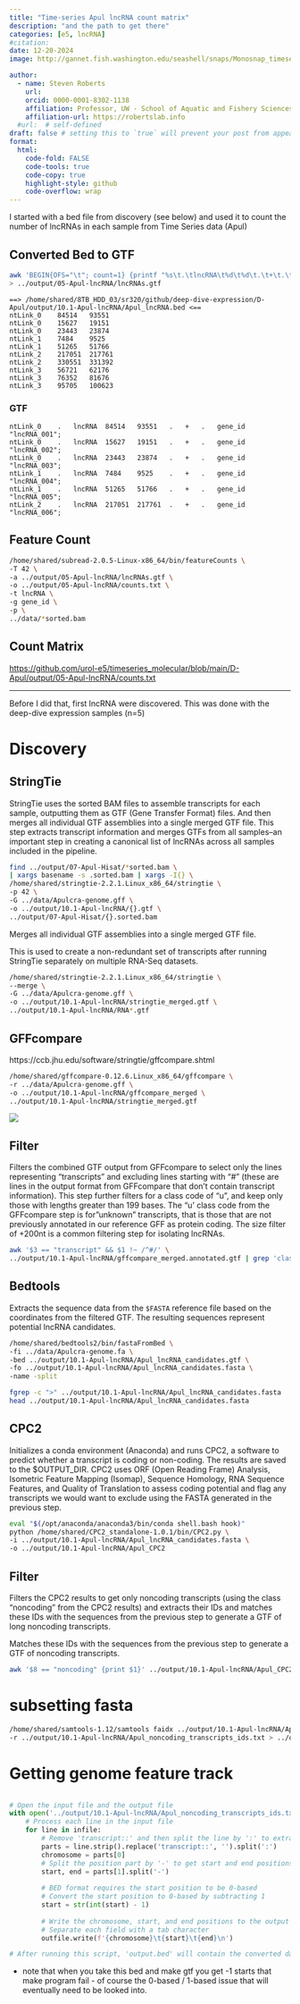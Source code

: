 ```yaml
---
title: "Time-series Apul lncRNA count matrix"
description: "and the path to get there"
categories: [e5, lncRNA]
#citation: 
date: 12-20-2024
image: http://gannet.fish.washington.edu/seashell/snaps/Monosnap_timeseries_molecular__RStudio_Server_2024-12-20_03-51-09.png # finding a good image

author:
  - name: Steven Roberts
    url: 
    orcid: 0000-0001-8302-1138
    affiliation: Professor, UW - School of Aquatic and Fishery Sciences
    affiliation-url: https://robertslab.info
  #url:  # self-defined
draft: false # setting this to `true` will prevent your post from appearing on your listing page until you're ready!
format:
  html:
    code-fold: FALSE
    code-tools: true
    code-copy: true
    highlight-style: github
    code-overflow: wrap
---
```


I started with a bed file from discovery (see below) and used it to count the number of lncRNAs in each sample from Time Series data (Apul) 

## Converted Bed to GTF

``` bash
awk 'BEGIN{OFS="\t"; count=1} {printf "%s\t.\tlncRNA\t%d\t%d\t.\t+\t.\tgene_id \"lncRNA_%03d\";\n", $1, $2, $3, count++;}' /home/shared/8TB_HDD_03/sr320/github/deep-dive-expression/D-Apul/output/10.1-Apul-lncRNA/Apul_lncRNA.bed \
> ../output/05-Apul-lncRNA/lncRNAs.gtf
```


```
==> /home/shared/8TB_HDD_03/sr320/github/deep-dive-expression/D-Apul/output/10.1-Apul-lncRNA/Apul_lncRNA.bed <==
ntLink_0	84514	93551
ntLink_0	15627	19151
ntLink_0	23443	23874
ntLink_1	7484	9525
ntLink_1	51265	51766
ntLink_2	217051	217761
ntLink_2	330551	331392
ntLink_3	56721	62176
ntLink_3	76352	81676
ntLink_3	95705	100623
```

### GTF

```
ntLink_0	.	lncRNA	84514	93551	.	+	.	gene_id "lncRNA_001";
ntLink_0	.	lncRNA	15627	19151	.	+	.	gene_id "lncRNA_002";
ntLink_0	.	lncRNA	23443	23874	.	+	.	gene_id "lncRNA_003";
ntLink_1	.	lncRNA	7484	9525	.	+	.	gene_id "lncRNA_004";
ntLink_1	.	lncRNA	51265	51766	.	+	.	gene_id "lncRNA_005";
ntLink_2	.	lncRNA	217051	217761	.	+	.	gene_id "lncRNA_006";
```


## Feature Count

``` bash
/home/shared/subread-2.0.5-Linux-x86_64/bin/featureCounts \
-T 42 \
-a ../output/05-Apul-lncRNA/lncRNAs.gtf \
-o ../output/05-Apul-lncRNA/counts.txt \
-t lncRNA \
-g gene_id \
-p \
../data/*sorted.bam
```


## Count Matrix

<https://github.com/urol-e5/timeseries_molecular/blob/main/D-Apul/output/05-Apul-lncRNA/counts.txt>




------------------------------------------------------------------------

Before I did that, first lncRNA were discovered. This was done with the deep-dive expression samples (n=5)

# Discovery

## StringTie

StringTie uses the sorted BAM files to assemble transcripts for each sample, outputting them as GTF (Gene Transfer Format) files. And then merges all individual GTF assemblies into a single merged GTF file. This step extracts transcript information and merges GTFs from all samples--an important step in creating a canonical list of lncRNAs across all samples included in the pipeline.

``` bash
find ../output/07-Apul-Hisat/*sorted.bam \
| xargs basename -s .sorted.bam | xargs -I{} \
/home/shared/stringtie-2.2.1.Linux_x86_64/stringtie \
-p 42 \
-G ../data/Apulcra-genome.gff \
-o ../output/10.1-Apul-lncRNA/{}.gtf \
../output/07-Apul-Hisat/{}.sorted.bam
```

Merges all individual GTF assemblies into a single merged GTF file.

This is used to create a non-redundant set of transcripts after running StringTie separately on multiple RNA-Seq datasets.

``` bash
/home/shared/stringtie-2.2.1.Linux_x86_64/stringtie \
--merge \
-G ../data/Apulcra-genome.gff \
-o ../output/10.1-Apul-lncRNA/stringtie_merged.gtf \
../output/10.1-Apul-lncRNA/RNA*.gtf
```

## GFFcompare

https://ccb.jhu.edu/software/stringtie/gffcompare.shtml

``` bash
/home/shared/gffcompare-0.12.6.Linux_x86_64/gffcompare \
-r ../data/Apulcra-genome.gff \
-o ../output/10.1-Apul-lncRNA/gffcompare_merged \
../output/10.1-Apul-lncRNA/stringtie_merged.gtf
```

![](http://gannet.fish.washington.edu/seashell/snaps/Monosnap_687474703a2f2f67616e6e65742e666973682e77617368696e67746f6e2e6564752f7365617368656c6c2f736e6170732f323032332d31312d30335f30392d3_2024-12-20_04-02-37.png)

## Filter

Filters the combined GTF output from GFFcompare to select only the lines representing "transcripts" and excluding lines starting with "\#" (these are lines in the output format from GFFcompare that don't contain transcript information). This step further filters for a class code of "u", and keep only those with lengths greater than 199 bases. The "u' class code from the GFFcompare step is for"unknown" transcripts, that is those that are not previously annotated in our reference GFF as protein coding. The size filter of +200nt is a common filtering step for isolating lncRNAs.

``` bash
awk '$3 == "transcript" && $1 !~ /^#/' \
../output/10.1-Apul-lncRNA/gffcompare_merged.annotated.gtf | grep 'class_code "u"\|class_code "x"|\class_code "i"\|class_code "y"' | awk '($5 - $4 > 199) || ($4 - $5 > 199)' > ../output/10.1-Apul-lncRNA/Apul_lncRNA_candidates.gtf
```

## Bedtools

Extracts the sequence data from the `$FASTA` reference file based on the coordinates from the filtered GTF. The resulting sequences represent potential lncRNA candidates.

``` bash
/home/shared/bedtools2/bin/fastaFromBed \
-fi ../data/Apulcra-genome.fa \
-bed ../output/10.1-Apul-lncRNA/Apul_lncRNA_candidates.gtf \
-fo ../output/10.1-Apul-lncRNA/Apul_lncRNA_candidates.fasta \
-name -split
```

``` bash
fgrep -c ">" ../output/10.1-Apul-lncRNA/Apul_lncRNA_candidates.fasta 
head ../output/10.1-Apul-lncRNA/Apul_lncRNA_candidates.fasta 
```

## CPC2

Initializes a conda environment (Anaconda) and runs CPC2, a software to predict whether a transcript is coding or non-coding. The results are saved to the \$OUTPUT_DIR. CPC2 uses ORF (Open Reading Frame) Analysis, Isometric Feature Mapping (Isomap), Sequence Homology, RNA Sequence Features, and Quality of Translation to assess coding potential and flag any transcripts we would want to exclude using the FASTA generated in the previous step.

``` bash
eval "$(/opt/anaconda/anaconda3/bin/conda shell.bash hook)"
python /home/shared/CPC2_standalone-1.0.1/bin/CPC2.py \
-i ../output/10.1-Apul-lncRNA/Apul_lncRNA_candidates.fasta \
-o ../output/10.1-Apul-lncRNA/Apul_CPC2
```

## Filter

Filters the CPC2 results to get only noncoding transcripts (using the class "noncoding" from the CPC2 results) and extracts their IDs and matches these IDs with the sequences from the previous step to generate a GTF of long noncoding transcripts.

Matches these IDs with the sequences from the previous step to generate a GTF of noncoding transcripts.

``` bash
awk '$8 == "noncoding" {print $1}' ../output/10.1-Apul-lncRNA/Apul_CPC2.txt > ../output/10.1-Apul-lncRNA/Apul_noncoding_transcripts_ids.txt
```

# subsetting fasta

``` bash
/home/shared/samtools-1.12/samtools faidx ../output/10.1-Apul-lncRNA/Apul_lncRNA_candidates.fasta \
-r ../output/10.1-Apul-lncRNA/Apul_noncoding_transcripts_ids.txt > ../output/10.1-Apul-lncRNA/Apul_lncRNA.fasta
```

# Getting genome feature track

``` python

# Open the input file and the output file
with open('../output/10.1-Apul-lncRNA/Apul_noncoding_transcripts_ids.txt', 'r') as infile, open('../output/10.1-Apul-lncRNA/Apul_lncRNA.bed', 'w') as outfile:
    # Process each line in the input file
    for line in infile:
        # Remove 'transcript::' and then split the line by ':' to extract the relevant parts
        parts = line.strip().replace('transcript::', '').split(':')
        chromosome = parts[0]
        # Split the position part by '-' to get start and end positions
        start, end = parts[1].split('-')
        
        # BED format requires the start position to be 0-based
        # Convert the start position to 0-based by subtracting 1
        start = str(int(start) - 1)
        
        # Write the chromosome, start, and end positions to the output file
        # Separate each field with a tab character
        outfile.write(f'{chromosome}\t{start}\t{end}\n')

# After running this script, 'output.bed' will contain the converted data in BED format.
```


* note that when you take this bed and make gtf you get -1 starts that make program fail - of course the 0-based / 1-based issue that will eventually need to be looked into.